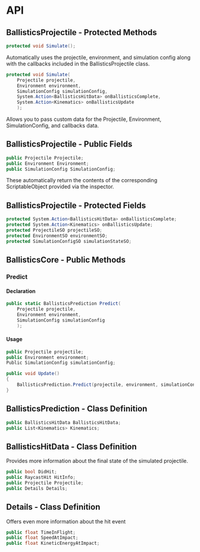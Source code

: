 
# API

## BallisticsProjectile - Protected Methods

```cs
protected void Simulate();
```

Automatically uses the projectile, environment, and simulation config along with the callbacks included in the BallisticsProjectile class.

```cs
protected void Simulate(
    Projectile projectile, 
    Environment environment, 
    SimulationConfig simulationConfig, 
    System.Action<BallisticsHitData> onBallisticsComplete, 
    System.Action<Kinematics> onBallisticsUpdate
    );
```

Allows you to pass custom data for the Projectile, Environment, SimulationConfig, and callbacks data.

## BallisticsProjectile - Public Fields

```cs
public Projectile Projectile;
public Environment Environment;
public SimulationConfig SimulationConfig;
```

These automatically return the contents of the corresponding ScriptableObject provided via the inspector.

## BallisticsProjectile - Protected Fields

```cs
protected System.Action<BallisticsHitData> onBallisticsComplete;
protected System.Action<Kinematics> onBallisticsUpdate;
protected ProjectileSO projectileSO;
protected EnvironmentSO environmentSO;
protected SimulationConfigSO simulationStateSO;
```

## BallisticsCore - Public Methods

### Predict

#### Declaration

```cs
public static BallisticsPrediction Predict(
    Projectile projectile, 
    Environment environment, 
    SimulationConfig simulationConfig
    );
```

#### Usage

```cs
public Projectile projectile;
public Environment environment;
Public SimulationConfig simulationConfig;

public void Update()
{
    BallisticsPrediction.Predict(projectile, environment, simulationConfig);
}
```

## BallisticsPrediction - Class Definition

```cs
public BallisticsHitData BallisticsHitData;
public List<Kinematics> Kinematics;
```

## BallisticsHitData - Class Definition

Provides more information about the final state of the simulated projectile.

```cs
public bool DidHit;
public RaycastHit HitInfo;
public Projectile Projectile;
public Details Details;
```

## Details - Class Definition

Offers even more information about the hit event

```cs
public float TimeInFlight;
public float SpeedAtImpact;
public float KineticEnergyAtImpact;
```
